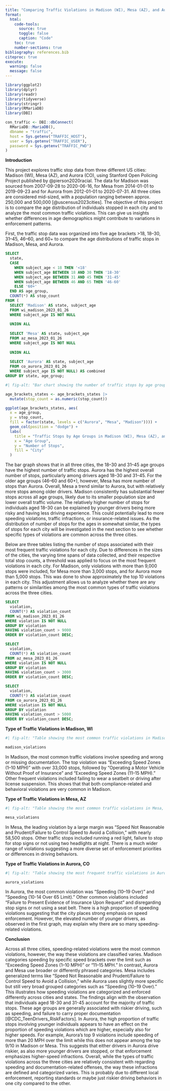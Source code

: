 ```yaml
---
title: "Comparing Traffic Violations in Madison (WI), Mesa (AZ), and Aurora (CO)"
format:
  html:
    code-tools:
      source: true
      toggle: false
      caption: "Code"
    toc: true
    number-sections: true
bibliography: references.bib
citeproc: true
execute:
  warning: false
  message: false
---
```


```r
library(ggplot2)
library(dplyr)
library(readr)
library(tidyverse)
library(stringr)
library(RMariaDB)
library(DBI)
```

```r
con_traffic <- DBI::dbConnect(
  RMariaDB::MariaDB(),
  dbname = "traffic",
  host = Sys.getenv("TRAFFIC_HOST"),
  user = Sys.getenv("TRAFFIC_USER"),
  password = Sys.getenv("TRAFFIC_PWD")
)
```

**Introduction**

This project explores traffic stop data from three different US cities: Madison (WI), Mesa (AZ), and Aurora (CO), using Stanford Open Policing Project published by @pierson2020racial. The data for Madison was sourced from 2007-09-28 to 2020-06-16, for Mesa from 2014-01-01 to 2019-09-23 and for Aurora from 2012-01-01 to 2020-07-31. All three cities are considered mid-sized, with a population ranging between approx. 250,000 and 500,000 [@uscensus2023cities]. The objective of this project is to compare the age distribution of individuals stopped in each city and to analyze the most common traffic violations. This can give us insights whether differences in age demographics might contribute to variations in enforcement patterns.

First, the traffic stop data was organized into five age brackets >18, 18–30, 31–45, 46–60, and 60+ to compare the age distributions of traffic stops in Madison, Mesa, and Aurora. 
```sql
SELECT 
  state,
  CASE 
    WHEN subject_age < 18 THEN '<18'
    WHEN subject_age BETWEEN 18 AND 30 THEN '18-30'
    WHEN subject_age BETWEEN 31 AND 45 THEN '31-45'
    WHEN subject_age BETWEEN 46 AND 65 THEN '46-60'
    ELSE '60+'
  END AS age_group,
  COUNT(*) AS stop_count
FROM (
  SELECT 'Madison' AS state, subject_age
  FROM wi_madison_2023_01_26
  WHERE subject_age IS NOT NULL
  
  UNION ALL
  
  SELECT 'Mesa' AS state, subject_age
  FROM az_mesa_2023_01_26
  WHERE subject_age IS NOT NULL
  
  UNION ALL
  
  SELECT 'Aurora' AS state, subject_age
  FROM co_aurora_2023_01_26
  WHERE subject_age IS NOT NULL) AS combined
GROUP BY state, age_group;
```

```r
#| fig-alt: "Bar chart showing the number of traffic stops by age group in Madison, Mesa, and Aurora. The 18–30 group had the highest number of stops in all three cities. Aurora has the most traffic stops for nearly all age brackets. Madison had the fewest stops overall, especially in older age groups."

age_brackets_states <- age_brackets_states |>
  mutate(stop_count = as.numeric(stop_count))

ggplot(age_brackets_states, aes(
  x = age_group, 
  y = stop_count, 
  fill = factor(state, levels = c("Aurora", "Mesa", "Madison")))) +
  geom_col(position = "dodge") +
  labs(
    title = "Traffic Stops by Age Groups in Madison (WI), Mesa (AZ), and Aurora (CO)",
    x = "Age Group",
    y = "Number of Stops",
    fill = "City"
  )
```
The bar graph shows that in all three cities, the 18–30 and 31–45 age groups have the highest number of traffic stops. Aurora has the highest overall number of stops, particularly among drivers aged 18–30 and 31–45. For the older age groups (46–60 and 60+), however, Mesa has more number of stops than Aurora. Overall, Mesa a trend similar to Aurora, but with relatively more stops among older drivers. Madison consistently has substantial fewer stops across all age groups, likely due to its smaller population size and lower overall traffic volume.
The relatively higher number of stops for individuals aged 18–30 can be explained by younger drivers being more risky and having less driving experience. This could potentially lead to more speeding violations, traffic infractions, or insurance-related issues. As the distribution of number of stops for the ages in somewhat similar, the types of stops for each city will be investigated in the next section to see whether specific types of violations are common across the three cities.

Below are three tables listing the number of stops associated with their most frequent traffic violations for each city. Due to differences in the sizes of the cities, the varying time spans of data collected, and their respective total stop counts, a threshold was applied to focus on the most frequent violations in each city. For Madison, only violations with more than 9,000 stops were included, for Mesa more than 3,000 stops, and for Aurora more than 5,000 stops. This was done to show approximately the top 10 violations in each city. This adjustment allows us to analyze whether there are any patterns or similarities among the most common types of traffic violations across the three cities.

```sql
SELECT 
  violation,
  COUNT(*) AS violation_count
FROM wi_madison_2023_01_26
WHERE violation IS NOT NULL
GROUP BY violation
HAVING violation_count > 9000
ORDER BY violation_count DESC;
```

```sql
SELECT 
  violation,
  COUNT(*) AS violation_count
FROM az_mesa_2023_01_26
WHERE violation IS NOT NULL
GROUP BY violation
HAVING violation_count > 3000
ORDER BY violation_count DESC;
```

```sql
SELECT 
  violation,
  COUNT(*) AS violation_count
FROM co_aurora_2023_01_26
WHERE violation IS NOT NULL
GROUP BY violation
HAVING violation_count > 5000
ORDER BY violation_count DESC;
```

**Type of Traffic Violations in Madison, WI**
```r
#| fig-alt: "Table showing the most common traffic violations in Madison, WI. The top violation is 'Exceeding Speed Zones (1–10 MPH)', followed by insurance-related offenses and various speeding and signal violations."

madison_violations
```
In Madison, the most common traffic violations involve speeding and wrong or missing documentation. The top violation was "Exceeding Speed Zones (1–10 MPH)" with over 33,000 stops, followed by "Operating a Motor Vehicle Without Proof of Insurance" and "Exceeding Speed Zones (11–15 MPH)." Other frequent violations included failing to wear a seatbelt or driving after license suspension. This shows that that both compliance-related and behavioral violations are very common in Madison.

**Type of Traffic Violations in Mesa, AZ**
```r
#| fig-alt: "Table showing the most common traffic violations in Mesa, AZ. The top violations are 'Speed Not R&P/FTC Speed to Avoid a Collision', 'Expired Registration', and 'No Proof of Insurance'."

mesa_violations
```
In Mesa, the leading violation by a large margin was "Speed Not Reasonable and Prudent/Failure to Control Speed to Avoid a Collision," with nearly 58,500 stops. Other traffic stops included running a red light, failure to stop for stop signs or not using two headlights at night. There is a much wider range of violations suggesting a more diverse set of enforcement priorities or differences in driving behaviors.

**Type of Traffic Violations in Aurora, CO**
```r
#| fig-alt: "Table showing the most frequent traffic violations in Aurora, CO. The most common violations include speeding, failure to present evidence of insurance, seat belt violations, and 'careless' driving."

aurora_violations
```
In Aurora, the most common violation was "Speeding (10–19 Over)" and "Speeding (10-14 Over 65 Limit)." Other common violations included "Failure to Present Evidence of Insurance Upon Request" and disregarding stop signs or not using a seat belt. There is a high proportion of speeding violations suggesting that the city places strong emphasis on speed enforcement. However, the elevated number of younger drivers, as observed in the first graph, may explain why there are so many speeding-related violations.

**Conclusion**

Across all three cities, speeding-related violations were the most common violations, however, the way these violations are classified varies. Madison categories speeding by specific speed brackets over the limit such as "Exceeding Speed Zones (1–10 MPH)" or "11–15 MPH." In contrast, Aurora and Mesa use broader or differently phrased categories. Mesa includes generalized terms like “Speed Not Reasonable and Prudent/Failure to Control Speed to Avoid a Collision,” while Aurora uses slightly more specific but still very broad grouped categories such as “Speeding (10–19 Over).” This illustrates how speeding violations are categorized and enforced differently across cities and states.
The findings align with the observation that individuals aged 18-30 and 31-45 account for the majority of traffic stops. These age groups are generally associated with riskier driving, such as speeding, and failure to carry proper documentation [@CDC_TeenDrivers_RiskFactors]. In Aurora, the high proportion of traffic stops involving younger individuals appears to have an effect on the proportion of speeding violations which are higher, especially also for higher speeds. For example, Aurora's top 9 violations include speeding of more than 20 MPH over the limit while this does not appear among the top 9/10 in Madison or Mesa. This suggests that either drivers in Aurora drive riskier, as also more younger drivers are stopped, or that enforcement emphasizes higher-speed infractions.
Overall, while the types of traffic violations across the three cities are relatively consistent with regarding speeding and documentation-related offenses, the way these infractions are defined and categorized varies. This is probably due to different local enforcement, reporting standards or maybe just riskier driving behaviors in one city compared to the other. 

